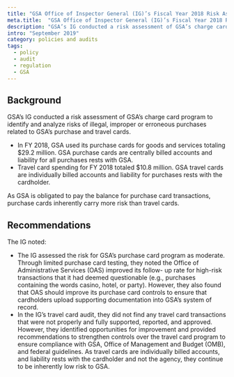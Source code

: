 ```yaml
---
title: "GSA Office of Inspector General (IG)’s Fiscal Year 2018 Risk Assessment of GSA’s Charge Card Program"
meta.title:  "GSA Office of Inspector General (IG)’s Fiscal Year 2018 Risk Assessment of GSA’s Charge Card Program"
description: "GSA’s IG conducted a risk assessment of GSA’s charge card program to identify and analyze risks of illegal, improper or erroneous purchases related to GSA’s purchase and travel cards."
intro: "September 2019"
category: policies and audits
tags:
  - policy
  - audit
  - regulation
  - GSA
---
```



<LinkButton link="https://www.oversight.gov/sites/default/files/oig-reports/a190041_1.pdf" text="View full audit" />

## Background

GSA’s IG conducted a risk assessment of GSA’s charge card program to identify and analyze risks of illegal, improper or erroneous purchases related to GSA’s purchase and travel cards.

- In FY 2018, GSA used its purchase cards for goods and services totaling $29.2 million. GSA purchase cards are centrally billed accounts and liability for all purchases rests with GSA. 
- Travel card spending for FY 2018 totaled $10.8 million. GSA travel cards are individually billed accounts and liability for purchases rests with the cardholder.

As GSA is obligated to pay the balance for purchase card transactions, purchase cards inherently carry more risk than travel cards. 

## Recommendations

The IG noted:

- The IG assessed the risk for GSA’s purchase card program as moderate. Through limited purchase card testing, they noted the Office of Administrative Services (OAS) improved its follow- up rate for high-risk transactions that it had deemed questionable (e.g., purchases containing the words casino, hotel, or party). However, they also found that OAS should improve its purchase card controls to ensure that cardholders upload supporting documentation into GSA’s system of record.
- In the IG’s travel card audit, they did not find any travel card transactions that were not properly and fully supported, reported, and approved. However, they identified opportunities for improvement and provided recommendations to strengthen controls over the travel card program to ensure compliance with GSA, Office of Management and Budget (OMB), and federal guidelines. As travel cards are individually billed accounts, and liability rests with the cardholder and not the agency, they continue to be inherently low risk to GSA.
